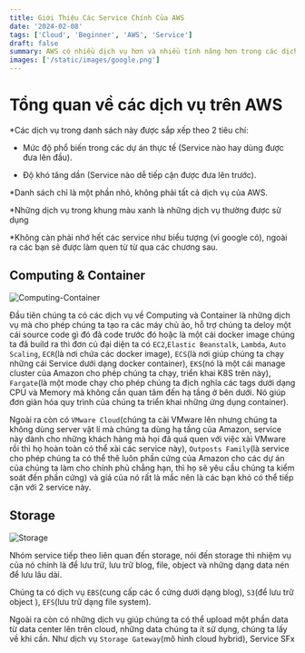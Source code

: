 ```yaml
---
title: Giới Thiệu Các Service Chính Của AWS
date: '2024-02-08'
tags: ['Cloud', 'Beginner', 'AWS', 'Service']
draft: false
summary: AWS có nhiều dịch vụ hơn và nhiều tính năng hơn trong các dịch vụ đó, hơn bất kỳ nhà cung cấp đám mây nào khác–từ các công nghệ cơ sở hạ tầng như máy tính, ổ lưu trữ và cơ sở dữ liệu–đến các công nghệ mới nổi, như machine learning và trí tuệ nhân tạo, kho dữ liệu và phân tích, và Internet of Things.
images: ['/static/images/google.png']
---
```


# Tổng quan về các dịch vụ trên AWS

*Các dịch vụ trong danh sách này được sắp xếp theo 2 tiêu chí:

- Mức độ phổ biến trong các dự án thực tế (Service nào hay dùng được đưa lên đầu).

- Độ khó tăng dần (Service nào dễ tiếp cận được đưa lên trước).

*Danh sách chỉ là một phần nhỏ, không phải tất cả dịch vụ của AWS.

*Những dịch vụ trong khung màu xanh là những dịch vụ thường được sử dụng

*Không càn phải nhớ hết các service như biểu tượng (vì google có), ngoài ra các bạn sẽ được làm quen từ từ qua các chương sau.

## Computing & Container

![Computing-Container](/static/images/computing-and-container.png)

Đầu tiên chúng ta có các dịch vụ về Computing và Container là những dịch vụ mà cho phép chúng ta tạo ra các máy chủ ảo, hỗ trợ chúng ta
deloy một cái source code gì đó đã code trước đó hoặc là một cái docker image chúng ta đã build ra thì đơn củ đại diện
ta có `EC2`,`Elastic Beanstalk`, `Lambda`, `Auto Scaling`, `ECR`(là nơi chứa các docker image), `ECS`(là nơi giúp chúng ta chạy những cái Service dưới dạng docker container),
`EKS`(nó là một cái manage cluster của Amazon cho phép chúng ta chạy, triển khai K8S trên này), `Fargate`(là một mode chạy cho phép chúng ta địch nghĩa các tags dưới dạng CPU và Memory mà không cần quan tâm đến hạ tầng ở bên dưới. Nó giúp đơn giản hóa quy trình của chúng ta triển khai những ứng dụng container).

Ngoài ra còn có `VMware Cloud`(chúng ta cài VMware lên nhưng chúng ta không dùng server vật lí mà chúng ta dùng hạ tầng của Amazon, service này dành cho những khách hàng mà họi đã quá quen với việc xài VMware rồi thì họ hoàn toàn có thể xài các service này), `Outposts Family`(là service cho phép chúng ta có thể thê luôn phần cứng của Amazon cho các dự án của chúng ta làm cho chính phủ chẳng hạn, thì họ sẽ yêu cầu chúng ta kiểm soát đến phần cứng) và giá của nó rất là mắc nên là các bạn khó có thể tiếp cận với 2 service này.


## Storage

![Storage](/static/images/storage.png)

Nhóm service tiếp theo liên quan đến storage, nói đến storage thì nhiệm vụ của nó chính là để lưu trữ, lưu trữ blog, file, object và những dạng data nén để lưu lâu dài.

Chúng ta có dịch vụ `EBS`(cung cấp các ổ cứng dưới dạng blog), `S3`(để lưu trữ object ), `EFS`(lưu trữ dạng file system).

Ngoài ra còn có những dịch vụ giúp chúng ta có thể upload một phần data từ data center lên trên cloud, những data chúng ta ít sử dụng, chúng ta lấy về khi cần. Như dịch vụ `Storage Gateway`(mô hình cloud hybrid), 
Service SFx

